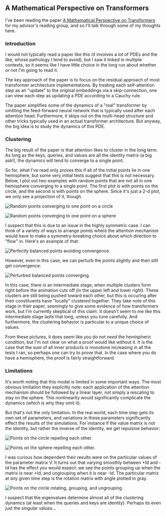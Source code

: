 
## A Mathematical Perspective on Transformers

I've been reading the paper
[A Mathematical Perspective on Transformers](https://arxiv.org/pdf/2312.10794.pdf "A Mathematical Perspective on Transformers")
for my advisor's reading group, and so I'll talk through some of my thoughts
here.

### Introduction

I would not typically read a paper like this (it involves a lot of PDEs and the
like, whose pathology I tend to avoid), but I saw it linked in multiple
contexts, so it seems like I have little choice in the long run about whether or
not I'm going to read it.

The key approach of the paper is to focus on the residual approach of most
transformer architecture implementations. By treating each self-attention step
as an "update" to the original embeddings via a skip-connection, one can view
each step as updating a PDE according to a Cauchy rule.

The paper simplifies some of the dynamics of a "real" transformer by omitting
the feed-forward neural network that is typically used after each attention
head. Furthermore, it skips out on the multi-head structure and other tricks
typically used in an actual transformer architecture. But anyway, the big idea
is to study the dynamics of this PDE.

### Clustering

The big result of the paper is that attention likes to cluster in the long term.
As long as the keys, queries, and values are all the identity matrix (a big
ask!), the dynamics will tend to converge to a single point.

So far, what I've read only proves this if all of the initial points lie in one
hemisphere, but some very initial tests suggest that this is not necessary.
Below, I plot out two examples with random points that are not all in one
hemisphere converging to a single point. The first plot is with points on the
circle, and the second is with points on the sphere. Since it's just a 2-d plot,
we only see a projection of it, though.

<img
  src={randomPoints}
  className="small"
  alt="Random points converging to one point on a circle"
/>

<img
  src={pointsOnSphere}
  className="small"
  alt="Random points converging to one point on a sphere"
/>

I suspect that this is due to an issue in the highly symmetric case. I can think
of a variety of ways to arrange points where the attention mechanism would have
to make a symmetry-breaking choice about which direction to "flow" in. Here's an
example of that:

<img
  src={symmetricPoints}
  className="small"
  alt="Perfectly balanced points avoiding convergence"
/>

However, even in this case, we can perturb the points slightly and then still
get convergence:

<img
  src={almostSymmetricPoints}
  className="small"
  alt="Perturbed balanced points converging."
/>

In this case, there _is_ an intermediate stage, when multiple clusters form
right before the animation cuts off (in the upper left and lower right). These
clusters are still being pushed toward each other, but this is occuring after
their constituents have "locally" clustered together. They take note of this
stage in their paper, seemingly to give some evidence of how transformers work,
but I'm currently skeptical of this claim. It doesn't seem to me like this
intermediate stage lasts that long, unless you tune carefully. And furthermore,
the clustering behavior is particular to a unique choice of values.

From these pictures, it does seem like you do not _need_ the hemispheric
condition, but I'm not clear on what a proof would like without it. It is the
case that the sum of all inner products is monotone increasing in all the tests
I ran, so perhaps one can try to prove that. In the case where you do have a
hemisphere, the proof is fairly straightforward.

### Limitations

It's worth noting that this model is limited in some important ways. The most
obvious limitation they explicitly note: each application of the attention
mechanism should be followed by a linear layer, not simply a rescaling to stay
on the sphere. This nonlinearity would significantly complicate the dynamics
(which is why they omit it).

But that's not the only limitation. In the real world, each time step gets its
own set of parameters, and variations in these parameters significantly effect
the results of the simulations. For instance if the value matrix is not the
identity, but rather the inverse of the identity, we get repulsive behavior:

<img
  src={repulsiveCircle}
  className="small"
  alt="Points on the circle repelling each other."
/>

<img
  src={repulsiveSphere}
  className="small"
  alt="Points on the sphere repelling each other."
/>

I was curious how dependent their results were on the particular values of the
parameter matrix V. It turns out that varying smoothly between +Id and -Id has
the effect you would expect: we see the points grouping up when the matrix is
near +Id, and ungrouping when it is near -Id. The particular matrix at any given
time step is the rotation matrix with angle plotted in gray.

<img
  src={cycleValues}
  className="small"
  alt="Points on the circle rotating, grouping, and ungrouping."
/>

I suspect that the eigenvalues determine almost all of the clustering dynamics
(at least when the queries and keys are identity). Perhaps its even just the
singular values...

